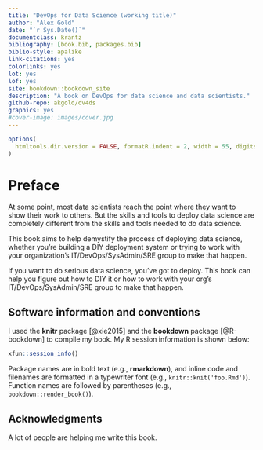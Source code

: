 ```yaml
--- 
title: "DevOps for Data Science (working title)"
author: "Alex Gold"
date: "`r Sys.Date()`"
documentclass: krantz
bibliography: [book.bib, packages.bib]
biblio-style: apalike
link-citations: yes
colorlinks: yes
lot: yes
lof: yes
site: bookdown::bookdown_site
description: "A book on DevOps for data science and data scientists."
github-repo: akgold/dv4ds
graphics: yes
#cover-image: images/cover.jpg
---
```


```r
options(
  htmltools.dir.version = FALSE, formatR.indent = 2, width = 55, digits = 4
)
```

# Preface {-}

At some point, most data scientists reach the point where they want to show their work to others. But the skills and tools to deploy data science are  completely different from the skills and tools needed to do data science.

This book aims to help demystify the process of deploying data science, whether you're building a DIY deployment system or trying to work with your organization's IT/DevOps/SysAdmin/SRE group to make that happen.

If you want to do serious data science, you've got to deploy. This book can help you figure out how to DIY it or how to work with your org's IT/DevOps/SysAdmin/SRE group to make that happen.

## Software information and conventions {-}

I used the **knitr**\index{knitr} package [@xie2015] and the **bookdown**\index{bookdown} package [@R-bookdown] to compile my book. My R session information is shown below:

```r
xfun::session_info()
```

Package names are in bold text (e.g., **rmarkdown**), and inline code and filenames are formatted in a typewriter font (e.g., `knitr::knit('foo.Rmd')`). Function names are followed by parentheses (e.g., `bookdown::render_book()`).

## Acknowledgments {-}

A lot of people are helping me write this book.

